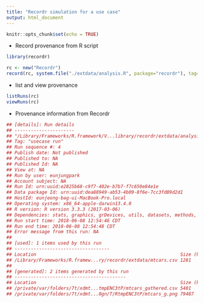 ```yaml
---
title: "Recordr simulation for a use case"
output: html_document
---
```


```r
knitr::opts_chunk$set(echo = TRUE)
```

* Record provenance from R script 
```r
library(recordr)

rc <- new("Recordr")
record(rc, system.file("./extdata/analysis.R", package="recordr"), tag="usecase run")
```

* list and view provenance
```r
listRuns(rc)
viewRuns(rc)
```

* Provenance information from Recordr
```r
## [details]: Run details
## ----------------------
## "/Library/Frameworks/R.framework/V...library/recordr/extdata/analysis.R" was executed on 2018-06-08 12:54:46 CDT
## Tag: "usecase run"
## Run sequence #: 4
## Publish date: Not published
## Published to: NA
## Published Id: NA
## View at: NA
## Run by user: eunjungpark
## Account subject: NA
## Run Id: urn:uuid:e2825b68-c9f7-402e-b7b7-f7c650e84e1e
## Data package Id: urn:uuid:dea88949-ab53-4b09-8f6e-7cc3fd09d2d1
## HostId: eunjeong-bag-ui-MacBook-Pro.local
## Operating system: x86_64-apple-darwin13.4.0
## R version: R version 3.3.3 (2017-03-06)
## Dependencies: stats, graphics, grDevices, utils, datasets, methods, base, Rcpp_0.12.14, pillar_1.2.3, plyr_1.8.4, tools_3.3.3, digest_0.6.15, uuid_0.1-2, bit_1.1-12, RSQLite_2.0, memoise_1.1.0, tibble_1.4.2, gtable_0.2.0, lattice_0.20-34, pkgconfig_2.0.1, rlang_0.2.1, DBI_1.0.0, datapack_1.3.1, commonmark_1.4, yaml_2.1.16, EML_1.0.1, stringr_1.2.0, roxygen2_6.0.1, xml2_1.2.0, rappdirs_0.3.1, hms_0.4.0, bit64_0.9-7, redland_1.0.17-9, grid_3.3.3, glue_1.2.0, R6_2.2.2, hash_2.2.6, XML_3.98-1.9, sp_1.3-1, purrr_0.2.4, blob_1.1.0, magrittr_1.5, scales_0.5.0, colorspace_1.3-2, labeling_0.3, stringi_1.1.6, lazyeval_0.2.1, munsell_0.4.3, tidyr_0.8.1, readr_1.1.1, raster_2.6-7, ggplot2_2.2.1, recordr_1.0.3.9000
## Run start time: 2018-06-08 12:54:46 CDT
## Run end time: 2018-06-08 12:54:48 CDT
## Error message from this run: NA
## 
## [used]: 1 items used by this run
## -----------------------------------
## Location                                                     Size (kb)    Modified time      
## /Library/Frameworks/R.framew...ry/recordr/extdata/mtcars.csv 1281         2018-06-08 12:48:04
## 
## [generated]: 2 items generated by this run
## -----------------------------------------
## Location                                                     Size (kb)    Modified time      
## /private/var/folders/7t/xdmt...tmpENC3tP/mtcars_gathered.csv 5401         2018-06-08 12:54:47
## /private/var/folders/7t/xdmt...0gn/T/RtmpENC3tP/mtcars_g.png 79487        2018-06-08 12:53:03
```

